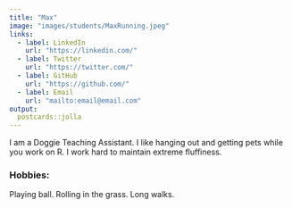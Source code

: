 ```yaml
---
title: "Max"
image: "images/students/MaxRunning.jpeg"
links:
  - label: LinkedIn
    url: "https://linkedin.com/"
  - label: Twitter
    url: "https://twitter.com/"
  - label: GitHub
    url: "https://github.com/"
  - label: Email
    url: "mailto:email@email.com"
output:
  postcards::jolla
---
```

 
I am a Doggie Teaching Assistant. I like hanging out and getting pets while you work on R. I work hard to maintain extreme fluffiness.

### Hobbies:

Playing ball. Rolling in the grass. Long walks.
